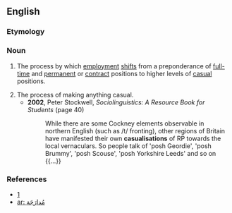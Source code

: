 ==English==

===Etymology===
{{suffix|en|casual|isation}}

===Noun===
{{en-noun|~}}

# {{lb|en|economics}} The process by which [[employment]] [[shifts]] from a preponderance of [[full-time]] and [[permanent]] or [[contract]] positions to higher levels of [[casual]] positions.
# The process of making anything casual.
#* '''2002''', Peter Stockwell, ''Sociolinguistics: A Resource Book for Students'' (page 40)
#*: While there are some Cockney elements observable in northern English (such as /t/ fronting), other regions of Britain have manifested their own '''casualisations''' of RP towards the local vernaculars. So people talk of 'posh Geordie', 'posh Brummy', 'posh Scouse', 'posh Yorkshire Leeds' and so on {{...}}

===References===
* [https://web.archive.org/web/20050701112555/http://www.rpdc.tas.gov.au/soer/indicator/81/index.php]
*[[ar: مُدارَجَة]]